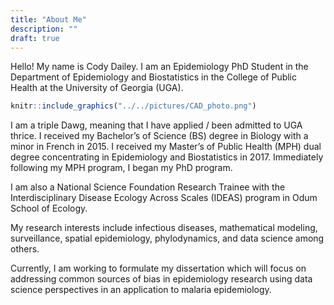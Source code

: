 ```yaml
---
title: "About Me"
description: ""
draft: true
---
```




Hello! My name is Cody Dailey. I am an Epidemiology PhD Student in the Department of Epidemiology and Biostatistics in the College of Public Health at the University of Georgia (UGA). 

```r
knitr::include_graphics("../../pictures/CAD_photo.png")
```


I am a triple Dawg, meaning that I have applied / been admitted to UGA thrice. I received my Bachelor's of Science (BS) degree in Biology with a minor in French in 2015. I received my Master's of Public Health (MPH) dual degree concentrating in Epidemiology and Biostatistics in 2017. Immediately following my MPH program, I began my PhD program. 

I am also a National Science Foundation Research Trainee with the Interdisciplinary Disease Ecology Across Scales (IDEAS) program in Odum School of Ecology. 

My research interests include infectious diseases, mathematical modeling, surveillance, spatial epidemiology, phylodynamics, and data science among others. 

Currently, I am working to formulate my dissertation which will focus on addressing common sources of bias in epidemiology research using data science perspectives in an application to malaria epidemiology. 